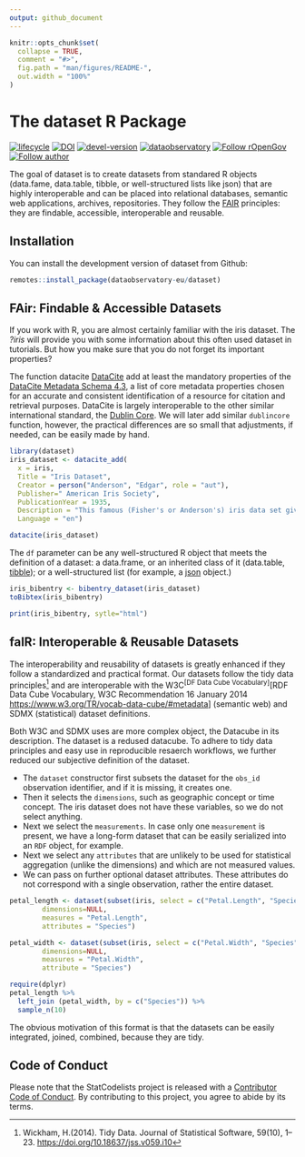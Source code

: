 ```yaml
---
output: github_document
---
```


<!-- README.md is generated from README.Rmd. Please edit that file -->

```r
knitr::opts_chunk$set(
  collapse = TRUE,
  comment = "#>",
  fig.path = "man/figures/README-",
  out.width = "100%"
)
```

# The dataset R Package

<!-- badges: start -->
[![lifecycle](https://lifecycle.r-lib.org/articles/figures/lifecycle-experimental.svg)](https://lifecycle.r-lib.org/articles/stages.html#experimental)
[![DOI](https://zenodo.org/badge/DOI/10.5281/zenodo.6833823.svg)](https://10.5281/zenodo.6833823)
[![devel-version](https://img.shields.io/badge/devel%20version-0.1.1-blue.svg)](https://github.com/antaldaniel/dataset)
[![dataobservatory](https://img.shields.io/badge/ecosystem-dataobservatory.eu-3EA135.svg)](https://dataobservatory.eu/)
[![Follow rOpenGov](https://img.shields.io/twitter/follow/ropengov.svg?style=social)](https://twitter.com/intent/follow?screen_name=ropengov) 
[![Follow author](https://img.shields.io/twitter/follow/digitalmusicobs.svg?style=social)](https://twitter.com/intent/follow?screen_name=digitalmusicobs)
<!-- badges: end -->

The goal of dataset is to create datasets from standared R objects (data.fame, data.table, tibble, or well-structured lists like json) that are highly interoperable and can be placed into relational databases, semantic web applications, archives, repositories.  They follow the [FAIR](https://www.go-fair.org/fair-principles/) principles: they are findable, accessible, interoperable and reusable. 

## Installation

You can install the development version of dataset from Github:

``` r
remotes::install_package(dataobservatory-eu/dataset)
```
## FAir: Findable & Accessible Datasets

If you work with R, you are almost certainly familiar with the iris dataset.  The *?iris* will provide you with some information about this often used dataset in tutorials. But how you make sure that you do not forget its important properties?

The function datacite [DataCite](https://datacite.org/) add at least the mandatory properties of the [DataCite Metadata Schema 4.3](https://schema.datacite.org/), a list of core metadata properties chosen for an accurate and consistent identification of a resource for citation and retrieval purposes. DataCite is largely interoperable to the other similar international standard, the [Dublin Core](https://www.dublincore.org/).  We will later add similar `dublincore` function, however, the practical differences are so small that adjustments, if needed, can be easily made by hand.

```r
library(dataset)
iris_dataset <- datacite_add(
  x = iris,
  Title = "Iris Dataset",
  Creator = person("Anderson", "Edgar", role = "aut"),
  Publisher=" American Iris Society",
  PublicationYear = 1935,
  Description = "This famous (Fisher's or Anderson's) iris data set gives the measurements in centimeters of the variables sepal length and width and petal length and width, respectively, for 50 flowers from each of 3 species of iris. The species are Iris setosa, versicolor, and virginica.",
  Language = "en")
```
```r
datacite(iris_dataset)
```

The `df` parameter can be any well-structured R object that meets the definition of a dataset: a data.frame, or an inherited class of it (data.table, [tibble](https://tibble.tidyverse.org/)); or a well-structured list (for example, a [json](https://arxiv.org/abs/1403.2805) object.)

```r
iris_bibentry <- bibentry_dataset(iris_dataset)
toBibtex(iris_bibentry)
```
```r
print(iris_bibentry, sytle="html")
```


## faIR: Interoperable & Reusable Datasets

The interoperability and reusability of datasets is greatly enhanced if they follow a standardized and practical format.  Our datasets follow the tidy data principles^[Wickham, H.(2014). Tidy Data. Journal of Statistical Software, 59(10), 1–23. <https://doi.org/10.18637/jss.v059.i10>] and are interoperable with the W3C^[DF Data Cube Vocabulary]^[RDF Data Cube Vocabulary, W3C Recommendation 16 January 2014  <https://www.w3.org/TR/vocab-data-cube/#metadata>] (semantic web) and SDMX (statistical) dataset definitions.

Both W3C and SDMX uses are more complex object, the Datacube in its description. The dataset is a redused datacube. To adhere to tidy data principles and easy use in reproducible resaerch workflows, we further reduced our subjective definition of the dataset. 

- The `dataset` constructor first subsets the dataset for the `obs_id` observation identifier, and if it is missing, it creates one.
- Then it selects the `dimensions`, such as geographic concept or time concept. The iris dataset does not have these variables, so we do not select anything.
- Next we select the `measurements`.  In case only one `measurement` is present, we have a long-form dataset that can be easily serialized into an `RDF` object, for example. 
- Next we select any `attributes` that are unlikely to be used for statistical aggregation (unlike the dimensions) and which are not measured values. 
- We can pass on further optional dataset attributes. These attributes do not correspond with a single observation, rather the entire dataset.

```r
petal_length <- dataset(subset(iris, select = c("Petal.Length", "Species")), 
        dimensions=NULL, 
        measures = "Petal.Length", 
        attributes = "Species")

petal_width <- dataset(subset(iris, select = c("Petal.Width", "Species")), 
        dimensions=NULL, 
        measures = "Petal.Width", 
        attribute = "Species")

require(dplyr)
petal_length %>%
  left_join (petal_width, by = c("Species")) %>%
  sample_n(10)
```
The obvious motivation of this format is that the datasets can be easily integrated, joined, combined, because they are tidy.


## Code of Conduct

Please note that the StatCodelists project is released with a [Contributor Code of Conduct](https://contributor-covenant.org/version/2/1/CODE_OF_CONDUCT.html). By contributing to this project, you agree to abide by its terms.
